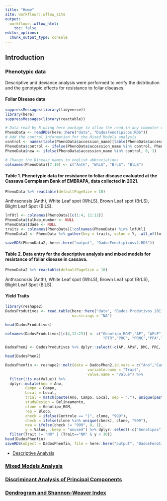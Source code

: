 ```yaml
---
title: "Home"
site: workflowr::wflow_site
output:
  workflowr::wflow_html:
    toc: false
editor_options:
  chunk_output_type: console
---
```


## Introduction

### Phenotypic data
Descriptive and deviance analysis were performed to verify the distribution and the genotypic effects for resistance to foliar diseases.

#### Foliar Disease data
```r
suppressMessages(library(tidyverse))
library(here)
suppressMessages(library(reactable))

# Data read by R using here package to allow the read in any computer with different directory path
PhenoData <- readRDS(here::here("data", "DadosFenotipicos.RDS"))
# Add the control information for the Mixed Models analysis
control <- names(table(PhenoData$accession_name)[table(PhenoData$accession_name) > 30])
PhenoData$control <- ifelse(PhenoData$accession_name %in% control, PhenoData$accession_name, "999") 
PhenoData$new <- ifelse(PhenoData$accession_name %in% control, 0, 1)

# Change the Disease names to english abbreviations
colnames(PhenoData)[7:10] <- c("Anth", "WhLS", "BrLS", "BlLS")
```

#### Table 1. Phenotypic data for resistance to foliar disease evaluated at the Cassava Germplasm Bank of EMBRAPA, data collected in 2021.
```r
PhenoData %>% reactable(defaultPageSize = 10)
```
Anthracnosis (Anth), White Leaf spot (WhLS), Brown Leaf spot (BrLS), Blight Leaf Spot (BlLS).

```r
lnfUtl <- colnames(PhenoData)[c(1:4, 11:12)]
PhenoData$talhao_number <- NULL
PhenoData$Idade <- NULL
traits <- colnames(PhenoData)[!colnames(PhenoData) %in% lnfUtl]
PhenoData2 <- PhenoData %>% gather(key = traits, value = Y, -all_of(lnfUtl))

saveRDS(PhenoData2, here::here("output", "DadosFenotipicosv2.RDS"))
```

#### Table 2. Data entry for the descriptive analysis and mixed models for resistance of foliar disease in cassava.
```r
PhenoData2 %>% reactable(defaultPageSize = 10)
```
Anthracnosis (Anth), White Leaf spot (WhLS), Brown Leaf spot (BrLS), Blight Leaf Spot (BlLS).

#### Yield Traits
```r
library(reshape2)
DadosProdutivos <- read.table(here::here("data", "Dados Produtivos 2011-2021.CSV"), header = T, sep = ",",
                              na.strings = "NA")

head(DadosProdutivos)

colnames(DadosProdutivos)[c(4,12:23)] <- c("Genotipo_BGM","AP", "APsF","DMC",
                                            "PTR","PRC", "PRNC","PPA","NR","Vigor","Vigor45D","Vigor6M","Vigor12M")

DadosPhen2 <- DadosProdutivos %>% dplyr::select(-c(AP, APsF, DMC, PRC, PRNC))

head(DadosPhen2)
```

```r
DadosPhenfin <- reshape2::melt(data = DadosPhen2,id.vars = c("Ano","Campo","Local","Delineamento","Controle","Genotipo_BGM","Genotipos","Bloco","Linha", "Coluna", "Stand"),
                                     variable.name = "Trait",
                                     value.name = "Value") %>%
  filter(!is.na(Value)) %>% 
  dplyr::mutate(Ano = Ano,
         Campo = Campo,
         Local = Local,
         trial = match(paste(Ano, Campo, Local, sep = "."), unique(paste(Ano, Campo, Local, sep = "."))),
         studyDesign = Delineamento,
         clone = Genotipo_BGM,
         rep = Bloco,
         check = ifelse(Controle == "1", clone, "999"),
         check = ifelse(clone %in% unique(check), clone, "999"),
         new = ifelse(check != "999", 0, 1),
         y = Value, .keep = "unused") %>% dplyr::select(-c("Genotipos")) %>%
  filter(Trait != "NR" | (Trait=="NR" & y < 30))
head(DadosPhenfin)
saveRDS(object = DadosPhenfin, file = here::here("output", "DadosFenotipicos.rds"))
```


- [Descriptive Analysis](AnalisesDescritivas.html)

### [Mixed Models Analysis](AnalisesModelosMistos.html)

### [Discriminant Analysis of Principal Components](PCA_DAPC.html)

### [Dendrogram and Shannon-Weaver Index](Den_IndSH.html)
